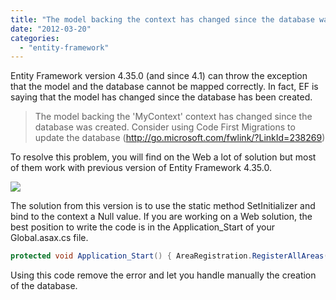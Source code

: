 ```yaml
---
title: "The model backing the context has changed since the database was created, EF4.3/5.0"
date: "2012-03-20"
categories: 
  - "entity-framework"
---
```


Entity Framework version 4.35.0 (and since 4.1) can throw the exception that the model and the database cannot be mapped correctly. In fact, EF is saying that the model has changed since the database has been created.

> The model backing the 'MyContext' context has changed since the database was created. Consider using Code First Migrations to update the database (http://go.microsoft.com/fwlink/?LinkId=238269)

To resolve this problem, you will find on the Web a lot of solution but most of them work with previous version of Entity Framework 4.35.0.

![](images/modelBackingException-400x262.png)

The solution from this version is to use the static method SetInitializer and bind to the context a Null value. If you are working on a Web solution, the best position to write the code is in the Application_Start of your Global.asax.cs file.

```csharp
protected void Application_Start() { AreaRegistration.RegisterAllAreas(); RegisterRoutes(RouteTable.Routes); //... Database.SetInitializer<MyContext>(null); } 
```

Using this code remove the error and let you handle manually the creation of the database.

